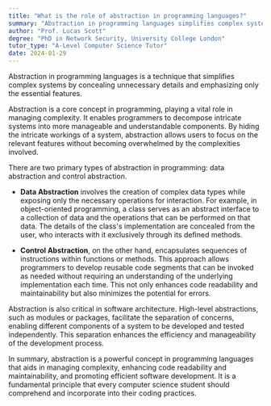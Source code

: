 ```yaml
---
title: "What is the role of abstraction in programming languages?"
summary: "Abstraction in programming languages simplifies complex systems by hiding unnecessary details and showing only essential features."
author: "Prof. Lucas Scott"
degree: "PhD in Network Security, University College London"
tutor_type: "A-Level Computer Science Tutor"
date: 2024-01-29
---
```


Abstraction in programming languages is a technique that simplifies complex systems by concealing unnecessary details and emphasizing only the essential features.

Abstraction is a core concept in programming, playing a vital role in managing complexity. It enables programmers to decompose intricate systems into more manageable and understandable components. By hiding the intricate workings of a system, abstraction allows users to focus on the relevant features without becoming overwhelmed by the complexities involved.

There are two primary types of abstraction in programming: data abstraction and control abstraction. 

- **Data Abstraction** involves the creation of complex data types while exposing only the necessary operations for interaction. For example, in object-oriented programming, a class serves as an abstract interface to a collection of data and the operations that can be performed on that data. The details of the class's implementation are concealed from the user, who interacts with it exclusively through its defined methods.

- **Control Abstraction**, on the other hand, encapsulates sequences of instructions within functions or methods. This approach allows programmers to develop reusable code segments that can be invoked as needed without requiring an understanding of the underlying implementation each time. This not only enhances code readability and maintainability but also minimizes the potential for errors.

Abstraction is also critical in software architecture. High-level abstractions, such as modules or packages, facilitate the separation of concerns, enabling different components of a system to be developed and tested independently. This separation enhances the efficiency and manageability of the development process.

In summary, abstraction is a powerful concept in programming languages that aids in managing complexity, enhancing code readability and maintainability, and promoting efficient software development. It is a fundamental principle that every computer science student should comprehend and incorporate into their coding practices.
    